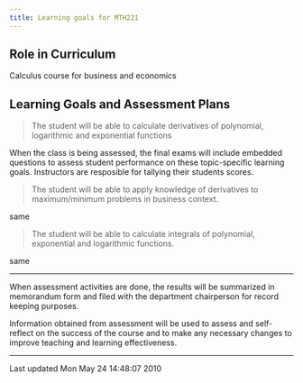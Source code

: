 ```yaml
---
title: Learning goals for MTH221
---
```


## Role in Curriculum

Calculus course for business and economics

## Learning Goals and Assessment Plans


> The student will be able to calculate derivatives
> of polynomial, logarithmic and exponential
> functions

When the class is being assessed, the final exams
will include embedded questions to assess student
performance on these topic-specific learning
goals. Instructors are resposible for tallying
their students scores.

> The student will be able to apply knowledge of
> derivatives to maximum/minimum problems in
> business context.

same

> The student will be able to calculate integrals
> of polynomial, exponential and logarithmic
> functions.

same

----

When assessment activities are done, the results will be summarized in
memorandum form and filed with the department chairperson for record
keeping
purposes.

Information obtained from assessment will be used to assess and
self-reflect on the success of the course and to make any necessary
changes to
improve teaching and learning effectiveness.

------------------------------------------------------------------------

Last updated Mon May 24 14:48:07 2010
